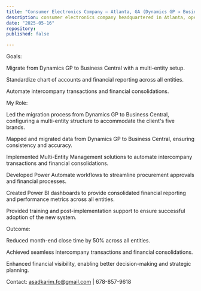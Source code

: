 ```yaml
---
title: "Consumer Electronics Company – Atlanta, GA (Dynamics GP → Business Central with Multi-Entity Setup)"
description: consumer electronics company headquartered in Atlanta, operating five separate Dynamics GP instances for different brands, sought to consolidate their operations into a single Business Central instance to streamline processes and improve financial visibility.
date: "2025-05-16"
repository: 
published: false

---
```


Goals:

Migrate from Dynamics GP to Business Central with a multi-entity setup.

Standardize chart of accounts and financial reporting across all entities.

Automate intercompany transactions and financial consolidations.

My Role:

Led the migration process from Dynamics GP to Business Central, configuring a multi-entity structure to accommodate the client's five brands.

Mapped and migrated data from Dynamics GP to Business Central, ensuring consistency and accuracy.

Implemented Multi-Entity Management solutions to automate intercompany transactions and financial consolidations.

Developed Power Automate workflows to streamline procurement approvals and financial processes.

Created Power BI dashboards to provide consolidated financial reporting and performance metrics across all entities.

Provided training and post-implementation support to ensure successful adoption of the new system.

Outcome:

Reduced month-end close time by 50% across all entities.

Achieved seamless intercompany transactions and financial consolidations.

Enhanced financial visibility, enabling better decision-making and strategic planning.

Contact: asadkarim.fc@gmail.com | 678-857-9618
